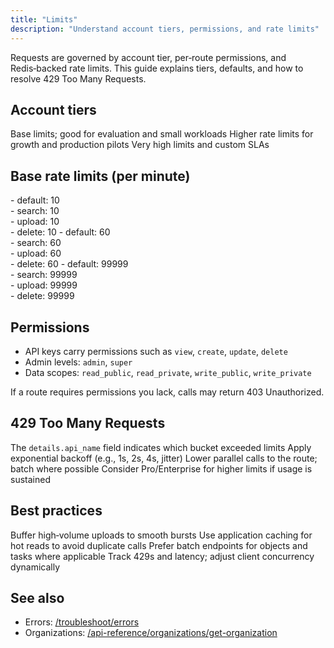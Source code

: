 ```yaml
---
title: "Limits"
description: "Understand account tiers, permissions, and rate limits"
---
```


<Note>
  Requests are governed by account tier, per‑route permissions, and Redis‑backed rate limits. This guide explains tiers, defaults, and how to resolve 429 Too Many Requests.
</Note>

## Account tiers

<CardGroup cols={3}>
  <Card title="Free" icon="seedling">
    Base limits; good for evaluation and small workloads
  </Card>
  
  <Card title="Pro" icon="bolt">
    Higher rate limits for growth and production pilots
  </Card>
  
  <Card title="Enterprise" icon="building">
    Very high limits and custom SLAs
  </Card>
</CardGroup>

## Base rate limits (per minute)

<Tabs>
  <Tab title="Free">
    - default: 10<br/>
    - search: 10<br/>
    - upload: 10<br/>
    - delete: 10
  </Tab>
  
  <Tab title="Pro">
    - default: 60<br/>
    - search: 60<br/>
    - upload: 60<br/>
    - delete: 60
  </Tab>
  
  <Tab title="Enterprise">
    - default: 99999<br/>
    - search: 99999<br/>
    - upload: 99999<br/>
    - delete: 99999
  </Tab>
</Tabs>

## Permissions

- API keys carry permissions such as <code>view</code>, <code>create</code>, <code>update</code>, <code>delete</code>
- Admin levels: <code>admin</code>, <code>super</code>
- Data scopes: <code>read_public</code>, <code>read_private</code>, <code>write_public</code>, <code>write_private</code>

If a route requires permissions you lack, calls may return 403 Unauthorized.

## 429 Too Many Requests

<Steps>
  <Step title="Identify the route">
    The <code>details.api_name</code> field indicates which bucket exceeded limits
  </Step>
  <Step title="Back off">
    Apply exponential backoff (e.g., 1s, 2s, 4s, jitter)
  </Step>
  <Step title="Reduce concurrency">
    Lower parallel calls to the route; batch where possible
  </Step>
  <Step title="Upgrade tier">
    Consider Pro/Enterprise for higher limits if usage is sustained
  </Step>
</Steps>

## Best practices

<CardGroup cols={2}>
  <Card title="Queue writes" icon="inbox">
    Buffer high‑volume uploads to smooth bursts
  </Card>
  
  <Card title="Cache reads" icon="floppy-disk">
    Use application caching for hot reads to avoid duplicate calls
  </Card>
  
  <Card title="Batch operations" icon="boxes-stacked">
    Prefer batch endpoints for objects and tasks where applicable
  </Card>
  
  <Card title="Monitor usage" icon="chart-line">
    Track 429s and latency; adjust client concurrency dynamically
  </Card>
</CardGroup>

## See also

- Errors: [/troubleshoot/errors](/troubleshoot/errors)
- Organizations: [/api-reference/organizations/get-organization](/api-reference/organizations/get-organization)
